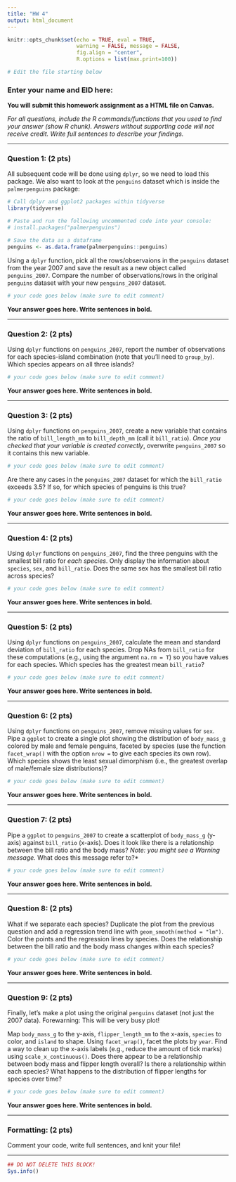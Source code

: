 ```yaml
---
title: "HW 4"
output: html_document
---
```


```r
knitr::opts_chunk$set(echo = TRUE, eval = TRUE,  
                      warning = FALSE, message = FALSE, 
                      fig.align = "center",
                      R.options = list(max.print=100))

# Edit the file starting below
```

### Enter your name and EID here:

**You will submit this homework assignment as a HTML file on Canvas.**

*For all questions, include the R commands/functions that you used to find your answer (show R chunk). Answers without supporting code will not receive credit. Write full sentences to describe your findings.*

------------------------------------------------------------------------

### Question 1: (2 pts)

All subsequent code will be done using `dplyr`, so we need to load this package. We also want to look at the `penguins` dataset which is inside the `palmerpenguins` package:

```r
# Call dplyr and ggplot2 packages within tidyverse
library(tidyverse)

# Paste and run the following uncommented code into your console: 
# install.packages("palmerpenguins")

# Save the data as a dataframe
penguins <- as.data.frame(palmerpenguins::penguins)
```

Using a `dplyr` function, pick all the rows/observaions in the `penguins` dataset from the year 2007 and save the result as a new object called `penguins_2007`. Compare the number of observations/rows in the original `penguins` dataset with your new `penguins_2007` dataset.

```r
# your code goes below (make sure to edit comment)

```

**Your answer goes here. Write sentences in bold.**

------------------------------------------------------------------------

### Question 2: (2 pts)

Using `dplyr` functions on `penguins_2007`, report the number of observations for each species-island combination (note that you'll need to `group_by`). Which species appears on all three islands? 

```r
# your code goes below (make sure to edit comment)

```

**Your answer goes here. Write sentences in bold.**

------------------------------------------------------------------------

### Question 3: (2 pts)

Using `dplyr` functions on `penguins_2007`, create a new variable that contains the ratio of `bill_length_mm` to `bill_depth_mm` (call it `bill_ratio`). *Once you checked that your variable is created correctly*, overwrite `penguins_2007` so it contains this new variable.

```r
# your code goes below (make sure to edit comment)

```

Are there any cases in the `penguins_2007` dataset for which the `bill_ratio` exceeds 3.5? If so, for which species of penguins is this true?

```r
# your code goes below (make sure to edit comment)

```

**Your answer goes here. Write sentences in bold.**

------------------------------------------------------------------------

### Question 4: (2 pts)

Using `dplyr` functions on `penguins_2007`, find the three penguins with the smallest bill ratio for *each species*. Only display the information about `species`, `sex`, and `bill_ratio`. Does the same sex has the smallest bill ratio across species?

```r
# your code goes below (make sure to edit comment)

```

**Your answer goes here. Write sentences in bold.**

------------------------------------------------------------------------

### Question 5: (2 pts)

Using `dplyr` functions on `penguins_2007`, calculate the mean and standard deviation of `bill_ratio` for each species. Drop NAs from `bill_ratio` for these computations (e.g., using the argument `na.rm = T`) so you have values for each species. Which species has the greatest mean `bill_ratio`?

```r
# your code goes below (make sure to edit comment)

```

**Your answer goes here. Write sentences in bold.**

------------------------------------------------------------------------

### Question 6: (2 pts)

Using `dplyr` functions on `penguins_2007`, remove missing values for `sex`. Pipe a `ggplot` to create a single plot showing the distribution of `body_mass_g` colored by male and female penguins, faceted by species (use the function `facet_wrap()` with the option `nrow = ` to give each species its own row). Which species shows the least sexual dimorphism (i.e., the greatest overlap of male/female size distributions)?

```r
# your code goes below (make sure to edit comment)

```

**Your answer goes here. Write sentences in bold.**

------------------------------------------------------------------------

### Question 7: (2 pts)

Pipe a `ggplot` to `penguins_2007` to create a scatterplot of `body_mass_g` (y-axis) against `bill_ratio` (x-axis). Does it look like there is a relationship between the bill ratio and the body mass? *Note: you might see a Warning message.* What does this message refer to?*

```r
# your code goes below (make sure to edit comment)

```

**Your answer goes here. Write sentences in bold.**

------------------------------------------------------------------------

### Question 8: (2 pts)

What if we separate each species? Duplicate the plot from the previous question and add a regression trend line with `geom_smooth(method = "lm")`. Color the points and the regression lines by species. Does the relationship between the bill ratio and the body mass changes within each species?

```r
# your code goes below (make sure to edit comment)

```

**Your answer goes here. Write sentences in bold.**

------------------------------------------------------------------------

### Question 9: (2 pts)

Finally, let's make a plot using the original `penguins` dataset (not just the 2007 data). Forewarning: This will be very busy plot!

Map `body_mass_g` to the y-axis, `flipper_length_mm` to the x-axis, `species` to color, and `island` to shape. Using `facet_wrap()`, facet the plots by `year`. Find a way to clean up the x-axis labels (e.g., reduce the amount of tick marks) using `scale_x_continuous()`. Does there appear to be a relationship between body mass and flipper length overall? Is there a relationship within each species? What happens to the distribution of flipper lengths for species over time?

```r
# your code goes below (make sure to edit comment)

```

**Your answer goes here. Write sentences in bold.**

------------------------------------------------------------------------

### Formatting: (2 pts)

Comment your code, write full sentences, and knit your file!

------------------------------------------------------------------------

```r
## DO NOT DELETE THIS BLOCK!
Sys.info()
```